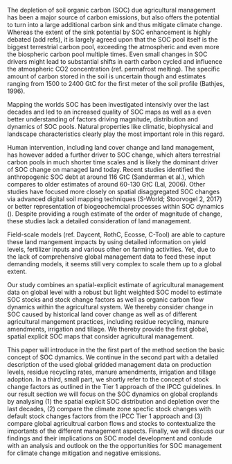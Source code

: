 \introduction

The depletion of soil organic carbon (SOC) due agricultural management has been a major source of carbon emissions, but also offers the potential to turn into a large additional carbon sink and thus mitigate climate change. Whereas the extent of the sink potential by SOC enhancement is highly debated (add refs), it is largely agreed upon that the SOC pool itself is the biggest terrestrial carbon pool, exceeding the atmospheric and even more the biospheric carbon pool multiple times. Even small changes in SOC drivers might lead to substantial shifts in earth carbon cycled and influence the atmospheric CO2 concentration (ref. permafrost melting). The specific amount of carbon stored in the soil is uncertain though and estimates ranging from 1500 to 2400 GtC for the first meter of the soil profile (Bathjes, 1996). 

Mapping the worlds SOC has been investigated intensivly over the last decades and led to an increased quality of SOC maps as well as a even better understanding of factors driving magnitude, distribution and dynamics of SOC pools. Natural properties like climatic, biophysical and landscape characteristics clearly play the most important role in this regard. 

Human intervention, including land cover change and land management, has however added a further driver to SOC change, which alters terrestrial carbon pools in much shorter time scales and is likely the dominant driver of SOC change on managed land today. Recent studies identified the anthropogenic SOC debt at around 116 GtC (Sanderman et al.), which compares to older estimates of around 60-130 GtC <!--look up --> (Lal, 2006). Other studies have focused more closely on spatial disaggregated SOC changes via advanced digital soil mapping techniques (S-World; Stoorvogel 2, 2017) or better representation of biogeochemcial processes within SOC dynamics  (<!-- find microbial study -->). Despite providing a rough estimate of the order of magnitude of change, these studies lack a detailed consideration of land management. 

Field-scale models (ref. Daycent, RothC, Ecosse, C-Tool) are able to capture these land mangement impacts by using detailed information on yield levels, fertilizer inputs and various other on farming activities. Yet, due to the lack of comprehensive global management data to feed these input demanding models, it seems still very complex to scale them up to a global extent.

Our study combines an spatial-explicit estimate of agricultural management data on global level with a robust but light weighted SOC model to estimate SOC stocks and stock change factors as well as organic carbon flow dynamics within the agricultural system. We thereby consider change in SOC caused by historical land cover change as well as of different agricultural mangement practices, including residue recycling, manure amendments, irrigation and tillage. We thereby provide the first global, spatial explicit SOC maps that consider agricultural management.

This paper will introduce in the the first part of the method section the basic concept of SOC dynamics. We continue in the second part with a detailed description of the used global gridded management data on production levels, residue recycling rates, manure amendments, irrigation and tillage adoption. In a third, small part, we shortly refer to the concept of stock change factors as outlined in the Tier 1 approach of the IPCC guidelines. 
In our result section we will focus on the SOC dynamics on global croplands by analysing (1) the spatial explicit SOC distribution and depletion over the last decades, (2) compare the climate zone specfic stock changes with default stock changes factors from the IPCC Tier 1 approach and (3) compare global agricultrual carbon flows and stocks to contextualize the importants of the different management aspects. 
Finally, we will discuss our findings and their implications on SOC model development and conlude with an analysis and outlook on the the opportunities for SOC management for climate change mitigation and negative emissions.

<!--
* sanderman
* WISE
* SoilGrids
* Stoorvogel
* HANPP

* Smith/Powlson
* Lal
* Bathjes
-->